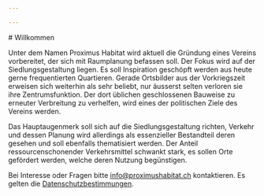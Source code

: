 ```yaml
---

---
```


<div class="">
# Willkommen

Unter dem Namen Proximus Habitat wird aktuell die Gründung eines Vereins vorbereitet, der sich mit Raumplanung befassen soll. Der Fokus wird auf der Siedlungsgestaltung liegen. Es soll Inspiration geschöpft werden aus heute gerne frequentierten Quartieren. Gerade Ortsbilder aus der Vorkriegszeit erweisen sich weiterhin als sehr beliebt, nur äusserst selten verloren sie ihre Zentrumsfunktion. Der dort üblichen geschlossenen Bauweise zu erneuter Verbreitung zu verhelfen, wird eines der politischen Ziele des Vereins werden.

Das Hauptaugenmerk soll sich auf die Siedlungsgestaltung richten, Verkehr und dessen Planung wird allerdings als essenzieller Bestandteil deren gesehen und soll ebenfalls thematisiert werden. Der Anteil ressourcenschonender Verkehrsmittel schwankt stark, es sollen Orte gefördert werden, welche deren Nutzung begünstigen.

Bei Interesse oder Fragen bitte info@proximushabitat.ch kontaktieren. Es gelten die [Datenschutzbestimmungen](/de/allgemeines/datenschutzerklaerung).
</div>